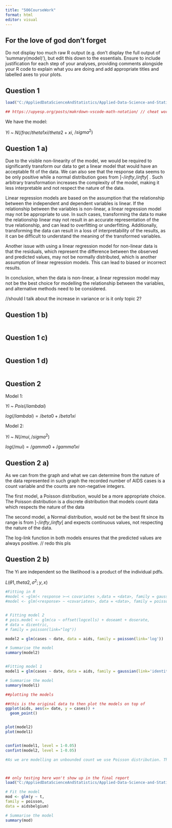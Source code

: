 ```yaml
---
title: "506CourseWork"
format: html
editor: visual
---
```


## For the love of god don't forget

Do not display too much raw R output (e.g. don’t display the full output of
‘summary(model)’), but edit this down to the essentials. Ensure to include justification for each step of your
analyses, providing comments alongside your R code to explain what you are doing and add appropriate titles
and labelled axes to your plots.


## Question 1

```r

load("C:/AppliedDataScienceAndStatistics/Applied-Data-Science-and-Statistics/Term2/StatisticalDataModeling/datasets_exercises_Assessment.RData")

## https://upyesp.org/posts/makrdown-vscode-math-notation/ // cheat worksheet
```

We have the model: 

$Yi$ ~ $N(/frac{/theta1xi}{/theta2 + xi}$, $/sigma^2)$

## Question 1 a)

Due to the visible non-linearity of the model, we would be required to significantly transform our data to get a linear model that would have an acceptable fit of the data. We can also see that the response data seems to be only positive while a normal distribution goes from ]-$/infty$,$/infty$[ . Such arbitrary transformation increases the complexity of the model, making it less interpretable and not respect the nature of the data.


Linear regression models are based on the assumption that the relationship between the independent and dependent variables is linear. If the relationship between the variables is non-linear, a linear regression model may not be appropriate to use. In such cases, transforming the data to make the relationship linear may not result in an accurate representation of the true relationship, and can lead to overfitting or underfitting. Additionally, transforming the data can result in a loss of interpretability of the results, as it can be difficult to understand the meaning of the transformed variables.

Another issue with using a linear regression model for non-linear data is that the residuals, which represent the difference between the observed and predicted values, may not be normally distributed, which is another assumption of linear regression models. This can lead to biased or incorrect results.

In conclusion, when the data is non-linear, a linear regression model may not be the best choice for modelling the relationship between the variables, and alternative methods need to be considered.


//should I talk about the increase in variance or is it only topic 2?



## Question 1 b)



```r



```

## Question 1 c)


```r



```

## Question 1 d)


```r



```


## Question 2 

Model 1:

$Yi$ ~ $Pois(/lambda i)$

$log(/lambda i) = /beta0 + /beta1 xi$

Model 2:

$Yi$ ~ $N(/mu i,/sigma^2)$

$log(/mu i) = /gamma0 +/gamma1 xi$

## Question 2 a)

As we can from the graph and what we can determine from the nature of the data represented in such graph the recorded number of AIDS cases is a count variable and the counts are non-negative integers.

The first model, a Poisson distribution, would be a more appropriate choice. The Poisson distribution is a discrete distribution that models count data which respects the nature of the data 

The second model, a Normal distribution, would not be the best fit since its range is from ]-$/infty$,$/infty$[ and expects continuous values, not respecting the nature of the data.

The log-link function in both models ensures that the predicted values are always positive. // redo this pls


## Question 2 b)

The Yi are independent so the likelihood is a product of the individual pdfs.

$L(\theta1,theta2,\sigma^2;y,x)$


```r
#Fitting in R 
#model < −glm(< response >∼< covariates >,data = <data>, family = gaussian(link=’identity’))
#model <- glm(<response> ∼ <covariates>, data = <data>, family = poisson(link=’log’))


# Fitting model 2
# pois.model <- glm(ca ~ offset(logcells) + doseamt + doserate,
# data = dicentric,
# family = poisson(link="log"))

model2 = glm(cases ~ date, data = aids, family = poisson(link='log'))

# Summarise the model
summary(model2)


#Fitting model 1
model1 = glm(cases ~ date, data = aids, family = gaussian(link='identity'))

# Summarise the model
summary(model1)


```




```r

##plotting the models

##this is the original data to then plot the models on top of
ggplot(aids, aes(x= date, y = cases)) +
  geom_point()


plot(model2)
plot(model1)


confint(model1, level = 1-0.05)
confint(model2, level = 1-0.05)

```




```r

#As we are modelling an unbounded count we use Poisson distribution. The data increases exponentially so we use a log-link with a model linear in time.




```


```r
## only testing here won't show up in the final report
load("C:/AppliedDataScienceAndStatistics/Applied-Data-Science-and-Statistics/Term2/StatisticalDataModeling/datasetsTopic2.RData")

# Fit the model
mod <- glm(y ~ t,
family = poisson,
data = aidsbelgium)

# Summarise the model
summary(mod)

```

```r



```

```r



```

```r



```

```r



```

```r



```
